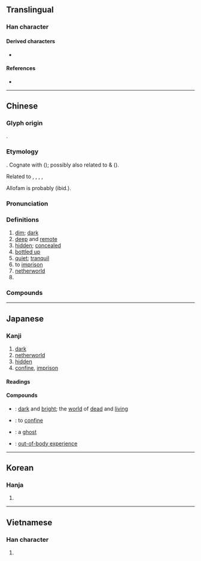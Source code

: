 {{also|豳|凼}}
{{character info}}
==Translingual==

===Han character===
{{Han char|rn=52|rad=幺|as=06|sn=9|four=22770|canj=UVII|ids=⿻山𢆶}}

====Derived characters====
* {{l|mul|[[㗀]], [[𢰠]], [[𭱒]], [[𪴉]], [[𦂣]], [[𧍘]], [[䫜]], [[𢇑]], [[𢇕]], [[𦇵]], [[𠋔]], [[𢉾]]}}

====References====
* {{Han ref|kx=0342.120|dkj=09205|dj=0651.100|hdz=21094.080|uh=5E7D|ud=24189|bh=ABD5|bd=43989}}

----

==Chinese==
{{zh-forms|alt=⿶凵又-second round simplified}}

===Glyph origin===
{{Han etym}}
{{Han compound|𢆶|山|ls=psc}}.

===Etymology===
{{der|zh|sit}}. Cognate with {{cog|mro|tr=iu ~ ʔiu|t=dark}} ({{zh-ref|Löffler, 1966}}); possibly also related to {{cog|bo|tr=g-yog-pa|t=to cover}} & {{m|bo|tr=g-yogs|t=lid}} ({{zh-ref|Schuessler, 2007}}).

Related to {{zh-l|黝}}, {{zh-l|窅}}, {{zh-l|杳}}, {{zh-l|穾}}, {{zh-l|窔}}

Allofam is probably {{och-l|窈窕}} (ibid.).

===Pronunciation===
{{zh-pron
|m=yōu
|m-s=
|c=jau1
|c-t=
|g=
|h=pfs=
|j=
|mb=iú
|md=hiŭ
|mn=iu
|mn-t=hiun1/hiu1
|w=
|x=
|mc=y
|oc=y
|cat=a,v,n,pn
}}

===Definitions===
{{zh-hanzi}}

# [[dim]]; [[dark]]
# [[deep]] and [[remote]]
# [[hidden]]; [[concealed]]
# [[bottled up]]
# [[quiet]]; [[tranquil]]
# to [[imprison]]
# [[netherworld]]
# {{surname|zh}}

===Compounds===
{{zh-der|九幽|幽獨|幽靈人口|幽明異路|幽殺|幽夢影|幽厲|幽冥戒|幽雅|尋幽|尋幽訪勝|幽默感|下喬入幽|幽軋|幽真|幽囚受辱|幽都|幽閒|思古幽情|幽期密約|幽宮|幽篁|弔古尋幽|幽默|幽魂|幽香|幽顯異途|幽靜|幽靈車|幽靈|幽闥|幽門|幽邃|幽遠|幽趣|幽谷|幽襟|幽美|幽眇|幽特貝|幽浮|幽流|幽棲巖谷|幽期|幽會|幽昧|幽明|幽敻|幽房|幽憤|幽憂|幽思|幽幽|幽州|幽巖|幽居|幽寂|幽嫻|幽婚|幽天|幽囚|幽咽|幽叢|幽冥地府|幽冥|幽深|幽險|幽微|幽禁|幽蔽|幽客|幽途|八幽|幽蘭|幽情|周幽王|幽庸|幽人|幽明錄|幽暗|幽若|幽閉|幽敞|幽婉|俯遂幽眇|幽絕|幽怨|探幽索隱|清幽|窮幽極微|空谷幽蘭|探幽窮賾|曲徑通幽|懷古幽情|無幽不燭|考績幽明|黜陟幽明|黑色幽默|通幽洞微|闡幽|訪古尋幽|藪幽}}

----

==Japanese==

===Kanji===
{{ja-kanji|grade=c|rs=幺06}}

# [[dark]]
# [[netherworld]]
# [[hidden]]
# [[confine]], [[imprison]]

====Readings====
{{ja-readings
|goon=ゆう<いう
|kanon=ゆう<いう
|kun=くら-い, かす-か
}}

====Compounds====
{{der-top|Compounds}}
* {{ja-r|幽%顕|ゆう%けん}}: [[dark]] and [[bright]]; the [[world]] of [[dead]] and [[living]] 
* {{ja-r|幽%閉|ゆう%へい}}: to [[confine]]
* {{ja-r|幽%霊|ゆう%れい}}: a [[ghost]]
* {{ja-r|幽%体 離%脱|ゆう%たい り%だつ}}: [[out-of-body experience]]
{{der-bottom}}

----

==Korean==

===Hanja===
{{ko-hanja|hangeul=유|rv=yu|mr=yu}}

# {{rfdef|ko|sort=幺06}}

----

==Vietnamese==

===Han character===
{{vi-readings|reading=u, ù|rs=幺06}}

# {{rfdef|vi|sort=幺06}}